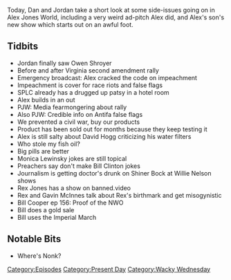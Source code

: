 {{DEFAULTSORT:
    #_EPISODE_0390:Grab Bag Minisode
}}{{Episode
    | title           = Grab Bag Minisode
    | caption         = Listen to this episode on [https://knowledgefight.libsyn.com/knowledge-fight-grab-bag-minisode Libsyn] [https://open.spotify.com/episode/7u9AQrkdsd0rb9j0iukgIF Spotify]
    | episodeNumber   = 390
    | length          = 01:10:46
    | airDate         = January 22, 2020
    | episodeType     = [[:Category:Present Day|Present Day]], [[:Category:Wacky Wednesday|Wacky Wednesday]]
    | appearance      = [[Owen Shroyer]], [[David Hogg]], [[Paul Joseph Watson]], [[Monica Lewinsky]], [[Rex Jones]], [[Gavin McInnes]], [[Bill Cooper]]
    | previousEpisode = [[389: January 15-17, 2020]]
    | nextEpisode     = [[391: January 22, 2020]]
}}

{{Stub}}

Today, Dan and Jordan take a short look at some side-issues going on in Alex Jones World, including a very weird ad-pitch Alex did, and Alex's son's new show which starts out on an awful foot.

==Tidbits==

*Jordan finally saw Owen Shroyer
*Before and after Virginia second amendment rally
*Emergency broadcast: Alex cracked the code on impeachment
*Impeachment is cover for race riots and false flags
*SPLC already has a drugged up patsy in a hotel room
*Alex builds in an out
*PJW: Media fearmongering about rally
*Also PJW: Credible info on Antifa false flags
*We prevented a civil war, buy our products
*Product has been sold out for months because they keep testing it
*Alex is still salty about David Hogg criticizing his water filters
*Who stole my fish oil?
*Big pills are better
*Monica Lewinsky jokes are still topical
*Preachers say don't make Bill Clinton jokes
*Journalism is getting doctor's drunk on Shiner Bock at Willie Nelson shows
*Rex Jones has a show on banned.video
*Rex and Gavin McInnes talk about Rex's birthmark and get misogynistic
*Bill Cooper ep 156: Proof of the NWO
*Bill does a gold sale
*Bill uses the Imperial March

==Notable Bits==

*Where's Nonk?

[[Category:Episodes]]
[[Category:Present Day]]
[[Category:Wacky Wednesday]]
